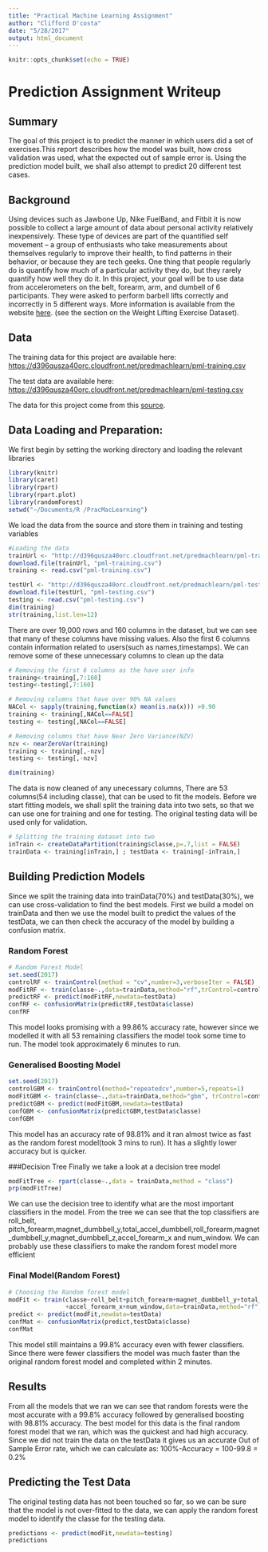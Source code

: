 ```yaml
---
title: "Practical Machine Learning Assignment"
author: "Clifford D'costa"
date: "5/28/2017"
output: html_document
---
```


```r
knitr::opts_chunk$set(echo = TRUE)
```

# Prediction Assignment Writeup

## Summary
The goal of this project is to predict the manner in which users did a set of exercises.This report describes how the model was built, how cross validation was used, what the expected out of sample error is. Using the prediction model built, we shall also attempt to predict 20 different test cases.

## Background
Using devices such as Jawbone Up, Nike FuelBand, and Fitbit it is now possible to collect a large amount of data about personal activity relatively inexpensively. These type of devices are part of the quantified self movement – a group of enthusiasts who take measurements about themselves regularly to improve their health, to find patterns in their behavior, or because they are tech geeks. One thing that people regularly do is quantify how much of a particular activity they do, but they rarely quantify how well they do it. In this project, your goal will be to use data from accelerometers on the belt, forearm, arm, and dumbell of 6 participants. They were asked to perform barbell lifts correctly and incorrectly in 5 different ways. More information is available from the website [here](http://groupware.les.inf.puc-rio.br/har). (see the section on the Weight Lifting Exercise Dataset).

## Data
The training data for this project are available here:
<https://d396qusza40orc.cloudfront.net/predmachlearn/pml-training.csv>

The test data are available here:
<https://d396qusza40orc.cloudfront.net/predmachlearn/pml-testing.csv>

The data for this project come from this [source](http://groupware.les.inf.puc-rio.br/har.).

## Data Loading and Preparation:
We first begin by setting the working directory and loading the relevant libraries
```r
library(knitr)
library(caret)
library(rpart)
library(rpart.plot)
library(randomForest)
setwd("~/Documents/R /PracMacLearning")
```

We load the data from the source and store them in training and testing variables
```r
#Loading the data
trainUrl <- "http://d396qusza40orc.cloudfront.net/predmachlearn/pml-training.csv"
download.file(trainUrl, "pml-training.csv")
training <- read.csv("pml-training.csv")

testUrl <- "http://d396qusza40orc.cloudfront.net/predmachlearn/pml-testing.csv"
download.file(testUrl, "pml-testing.csv")
testing <- read.csv("pml-testing.csv")
dim(training)
str(training,list.len=12)
```

There are over 19,000 rows and 160 columns in the dataset, but we can see that many of these columns have missing values. Also the first 6 columns contain information related to users(such as names,timestamps). We can remove some of these unnecessary columns to clean up the data

```r
# Removing the first 6 columns as the have user info
training<-training[,7:160]
testing<-testing[,7:160]

# Removing columns that have over 90% NA values
NACol <- sapply(training,function(x) mean(is.na(x))) >0.90
training <- training[,NACol==FALSE]
testing <- testing[,NACol==FALSE]

# Removing columns that have Near Zero Variance(NZV)
nzv <- nearZeroVar(training)
training <- training[,-nzv]
testing <- testing[,-nzv]

dim(training)
```

The data is now cleaned of any unecessary columns, There are 53 columns(54 including classe), that can be used to fit the models. Before we start fitting models, we shall split the training data into two sets, so that we can use one for training and one for testing. The original testing data will be used only for validation. 
```r
# Splitting the training dataset into two
inTrain <- createDataPartition(training$classe,p=.7,list = FALSE)
trainData <- training[inTrain,] ; testData <- training[-inTrain,]
```

## Building Prediction Models
Since we split the training data into trainData(70%) and testData(30%), we can use cross-validation to find the best models. First we build a model on trainData and then we use the model built to predict the values of the testData, we can then check the accuracy of the model by building a confusion matrix. 

### Random Forest
```r
# Random Forest Model
set.seed(2017)
controlRF <- trainControl(method = "cv",number=3,verboseIter = FALSE)
modFitRF <- train(classe~.,data=trainData,method="rf",trControl=controlRF)
predictRF <- predict(modFitRF,newdata=testData)
confRF <- confusionMatrix(predictRF,testData$classe)
confRF
```
This model looks promising with a 99.86% accuracy rate, however since we modelled it with all 53 remaining classifiers the model took some time to run. The model took approximately 6 minutes to run.

### Generalised Boosting Model
```r
set.seed(2017)
controlGBM <- trainControl(method="repeatedcv",number=5,repeats=1)
modFitGBM <- train(classe~.,data=trainData,method="gbm", trControl=controlGBM,verbose=FALSE)
predictGBM <- predict(modFitGBM,newdata=testData)
confGBM <- confusionMatrix(predictGBM,testData$classe)
confGBM
```
This model has an accuracy rate of 98.81% and it ran almost twice as fast as the random forest model(took 3 mins to run). It has a slightly lower accuracy but is quicker.

###Decision Tree
Finally we take a look at a decision tree model
```r
modFitTree <- rpart(classe~.,data = trainData,method = "class")
prp(modFitTree)
```

We can use the decision tree to identify what are the most important classifiers in the model. From the tree we can see that the top classifiers are roll_belt, pitch_forearm,magnet_dumbbell_y,total_accel_dumbbell,roll_forearm,magnet_dumbbell_y,magnet_dumbbell_z,accel_forearm_x and num_window. We can probably use these classifiers to make the random forest model more efficient

### Final Model(Random Forest)
```r
# Choosing the Random forest model
modFit <- train(classe~roll_belt+pitch_forearm+magnet_dumbbell_y+total_accel_dumbbell+roll_forearm+magnet_dumbbell_y+magnet_dumbbell_z
                +accel_forearm_x+num_window,data=trainData,method="rf",trControl=controlRF)
predict <- predict(modFit,newdata=testData)
confMat <- confusionMatrix(predict,testData$classe)
confMat
```
This model still maintains a 99.8% accuracy even with fewer classifiers. Since there were fewer classifiers the model was much faster than the original random forest model and completed within 2 minutes. 

## Results
From all the models that we ran we can see that random forests were the most accurate with a 99.8% accuracy followed by generalised boosting with 98.81% accuracy. The best model for this data is the final random forest model that we ran, which was the quickest and had high accuracy. Since we did not train the data on the testData it gives us an accurate Out of Sample Error rate, which we can calculate as: 100%-Accuracy = 100-99.8 = 0.2%

## Predicting the Test Data
The original testing data has not been touched so far, so we can be sure that the model is not over-fitted to the data, we can apply the random forest model to identify the classe for the testing data.
```r
predictions <- predict(modFit,newdata=testing)
predictions
```


